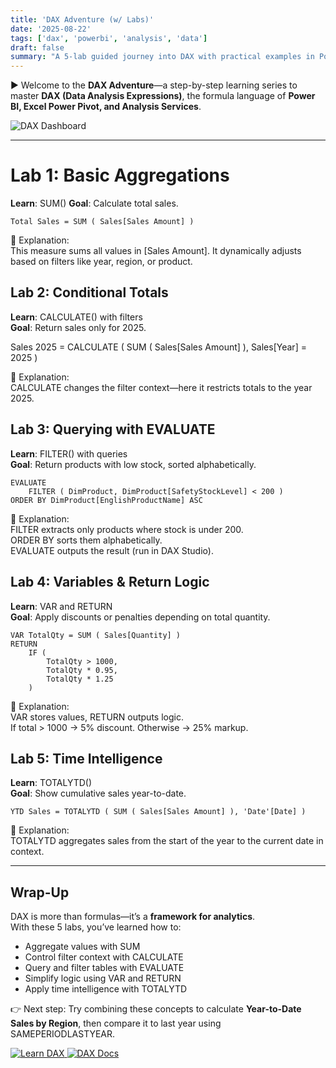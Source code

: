 ```yaml
---
title: 'DAX Adventure (w/ Labs)'
date: '2025-08-22'
tags: ['dax', 'powerbi', 'analysis', 'data']
draft: false
summary: "A 5-lab guided journey into DAX with practical examples in Power BI."
---
```


► Welcome to the **DAX Adventure**—a step-by-step learning series to master **DAX (Data Analysis Expressions)**, the formula language of **Power BI, Excel Power Pivot, and Analysis Services**.  

<div class="flex justify-center my-4">
  <img src="/static/images/dax-dashboard.png" alt="DAX Dashboard" class="rounded-xl shadow-md" />
</div>

---

# Lab 1: Basic Aggregations
**Learn**: SUM()
**Goal**: Calculate total sales.

```DAX
Total Sales = SUM ( Sales[Sales Amount] )
```

🔎 Explanation:  
This measure sums all values in [Sales Amount]. It dynamically adjusts based on filters like year, region, or product.


## Lab 2: Conditional Totals
**Learn**: CALCULATE() with filters  
**Goal**: Return sales only for 2025.

Sales 2025 = CALCULATE ( SUM ( Sales[Sales Amount] ), Sales[Year] = 2025 )

🔎 Explanation:  
CALCULATE changes the filter context—here it restricts totals to the year 2025.


## Lab 3: Querying with EVALUATE
**Learn**: FILTER() with queries  
**Goal**: Return products with low stock, sorted alphabetically.

```DAX
EVALUATE
    FILTER ( DimProduct, DimProduct[SafetyStockLevel] < 200 )
ORDER BY DimProduct[EnglishProductName] ASC
```

🔎 Explanation:  
FILTER extracts only products where stock is under 200.  
ORDER BY sorts them alphabetically.  
EVALUATE outputs the result (run in DAX Studio).


## Lab 4: Variables & Return Logic
**Learn**: VAR and RETURN  
**Goal**: Apply discounts or penalties depending on total quantity.

```DAX
VAR TotalQty = SUM ( Sales[Quantity] )
RETURN
    IF (
        TotalQty > 1000,
        TotalQty * 0.95,
        TotalQty * 1.25
    )
```

🔎 Explanation:  
VAR stores values, RETURN outputs logic.  
If total > 1000 → 5% discount. Otherwise → 25% markup.


## Lab 5: Time Intelligence
**Learn**: TOTALYTD()  
**Goal**: Show cumulative sales year-to-date.

```DAX
YTD Sales = TOTALYTD ( SUM ( Sales[Sales Amount] ), 'Date'[Date] )
```

🔎 Explanation:  
TOTALYTD aggregates sales from the start of the year to the current date in context.

---

## Wrap-Up
DAX is more than formulas—it’s a **framework for analytics**.  
With these 5 labs, you’ve learned how to:  
- Aggregate values with SUM  
- Control filter context with CALCULATE  
- Query and filter tables with EVALUATE  
- Simplify logic using VAR and RETURN  
- Apply time intelligence with TOTALYTD  

👉 Next step: Try combining these concepts to calculate **Year-to-Date Sales by Region**, then compare it to last year using SAMEPERIODLASTYEAR.  

<div class="flex justify-center gap-3 my-4"> 
  <a href="https://dax.guide/" target="_blank"> 
    <img src="/static/images/deploy.png" alt="Learn DAX" class="w-[118px] h-[33px] object-contain hover:scale-105 transition-transform" /> 
  </a> 
  <a href="https://learn.microsoft.com/en-us/dax/dax-overview" target="_blank"> 
    <img src="/static/images/ebook.png" alt="DAX Docs" class="w-[156px] h-[33px] object-contain hover:scale-105 transition-transform" /> 
  </a> 
</div>
